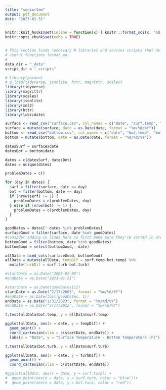 ```yaml
---
title: "seniorSem"
output: pdf_document
date: "2023-01-31"
---
```


```r
knitr::knit_hooks$set(inline = function(x) { knitr:::format_sci(x, 'md')})
knitr::opts_chunk$set(echo = TRUE)


# This section loads necessary R libraries and sources scripts that define
# useful functions format_md.
#
data_dir = "_data"
script_dir = "_scripts"

# library(pacman)
# p_load(tidyverse, jsonlite, httr, magrittr, scales)
library(tidyverse)
library(magrittr)
library(scales)
library(jsonlite)
library(xml2)
library(httr)
library(lubridate)


```

```r

surface <- read_csv("surface.csv", col_names = c("date", "surf.temp", "surf.spec.con", "surf.do", "surf.ph", "surf.ox.red", "surf.turb"), skip = 1)
surface = mutate(surface, date = as.Date(date, format = "%m/%d/%Y"))
bottom <- read_csv("bottom.csv", col_names = c("date", "bot.temp", "bot.spec.con", "bot.do", "bot.ph", "bot.ox.red", "bot.turb"), skip = 1)
bottom = mutate(bottom, date = as.Date(date, format = "%m/%d/%Y"))

datesSurf = surface$date
datesBot = bottom$date

dates = c(datesSurf, datesBot)
dates = unique(dates)

problemDates = c()

for (day in dates) {
  surf = filter(surface, date == day)
  bot = filter(bottom, date == day)
  if (nrow(surf) != 1) {
    problemDates = c(problemDates, day)
  } else if (nrow(bot) != 1) {
    problemDates = c(problemDates, day)
  }
}

goodDates = dates[! dates %in% problemDates]
surfaceGood = filter(surface, date %in% goodDates)
#consider adding in lines here to first make sure they're sorted in order of date - I think it already is when downloaded but not sure
bottomGood = filter(bottom, date %in% goodDates)
bottomGood = select(bottomGood, -date)

allData = bind_cols(surfaceGood, bottomGood)
allData = mutate(allData, tempDif = surf.temp-bot.temp) %>%
  mutate(turbDif = surf.turb-bot.turb)
```


```r
#startDate = as.Date("2005-02-05")
#endDate = as.Date("2023-01-31")

#startDate = as.Date(goodDates[1])
startDate = as.Date("2/17/2005", format = "%m/%d/%Y")
#endDate = as.Date(tail(goodDates, 1))
endDate = as.Date("1/31/2023", format = "%m/%d/%Y")
#endDate = as.Date("2/17/2012", format = "%m/%d/%Y")

t.test(allData$bot.temp, y = allData$surf.temp)

ggplot(allData, aes(x = date, y = tempDif)) +
  geom_point() +
  coord_cartesian(xlim = c(startDate, endDate)) +
  labs(x = "Date", y = "Surface Temperature - Bottom Temperature (F)")

t.test(allData$bot.turb, y = allData$surf.turb)

ggplot(allData, aes(x = date, y = turbDif)) +
  geom_point() +
  coord_cartesian(xlim = c(startDate, endDate))

#ggplot(allData, aes(x = date, y = surf.turb)) + 
#  geom_point(aes(x = date, y = surf.turb, color = "blue"))+
#  geom_point(aes(x = date, y = bot.turb, color = "red"))

```
